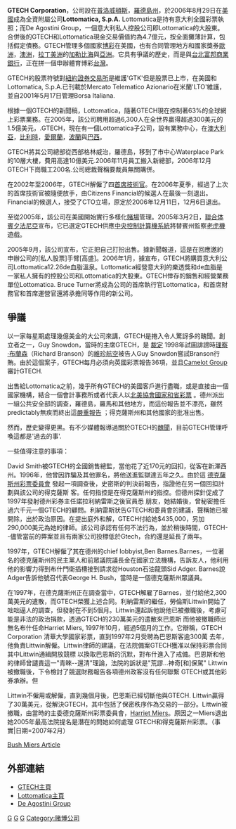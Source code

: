 '''GTECH Corporation'''，公司設在[[普罗维登斯_(罗德岛州)|普洛威頓斯]]，[[羅德島州|羅德島州]]，於2006年8月29日在[[美國|美國]]成為全資附屬公司'''Lottomatica, S.p.A.''' Lottomatica是持有意大利全國彩票執照；而De Agostini Group，一個意大利私人控股公司即Lottomatica的大股東。合併後的GTECH和Lottomatica現金交易價值約為4.7億元，按全面攤薄計算，包括假定債務。GTECH管理多個國家[[博彩|博彩]]在美國，也有合同管理地方和國家獎券[[歐洲|歐洲]]，[[澳洲|澳洲]]，[[拉丁美洲|拉丁美洲]]的[[加勒比海|加勒比海]]與[[亞洲|亞洲]]。它具有爭議的歷史，而是與[[台北富邦商業銀行|台北富邦商業銀行]]，正在拼一個申辦體育博彩[[台灣|台灣]]。

GTECH的股票符號對[[紐約證券交易所|紐約證券交易所]]是維護'GTK'但是股票已上市，在美國和Lottomatica, S.p.A.已刊載於Mercato Telematico Azionario在米蘭'LTO'維護，並自2001年5月17日管理Borsa Italiana. 

根據一個GTECH的新聞稿，Lottomatica，隨著GTECH現在控制著63%的全球網上彩票業務。在2005年，該公司聘用超過6,300人在全世界贏得超過300美元的1.5億美元，.GTECH，現在有一個Lottomatica子公司，設有業務中心，在[[澳大利亞|澳大利亞]]，[[比利時|比利時]]，[[愛爾蘭|愛爾蘭]]，[[波蘭|波蘭]]與[[巴西|巴西]]。

GTECH將其公司總部從西部格林威治，羅德島，移到了市中心Waterplace Park的10層大樓，費用高達10億美元.2006年11月員工搬入新總部，2006年12月GTECH下崗職工200名.公司總裁聲稱要裁員無關購併。

在2002年至2006年，GTECH解僱了四[[首席技術官|首席技術官]]。在2006年夏季，經過了上次的首席技術官被隨便放手，由Citizens Financial的候選人在最後一刻退出。Financial的候選人，接受了CTO立場，原定於2006年12月11日，12月6日退出。

至從2005年，該公司在美國開始實行多樣化[[賭場|賭場]]管理。2005年3月2日，[[賓夕法尼亞|聯合体賓夕法尼亞]]宣布，它已選定GTECH供應[[中央集權制|中央控制計算機系統]]將替賓州監察[[老虎機|老虎機]]遊戲。

2005年9月，該公司宣布，它正把自己打扮出售。據新聞報道，這是在回應邀約申辦公司的[私人股票]手臂[高盛]。2006年1月，據宣布，GTECH將購買意大利公司Lottomatica12.26de血脂溫泉。Lottomatica經營意大利的樂透獎和de血脂是一家私人擁有的控股公司和Lottomatica的大股東。GTECH倖存的銷售和經營業務單位Lottomatica. Bruce Turner將成為公司的首席執行官Lottomatica，和首席財務官和首席運營官還將承擔同等作用的新公司。

== 爭議 ==
以一家每星期處理幾億美金的大公司來講，GTECH是捲入令人驚訝多的醜聞。創立者之一，Guy Snowdon，當時的主席GTECH，是 [http://news.bbc.co.uk/2/hi/business/885600.stm 裁定] {{Wayback|url=http://news.bbc.co.uk/2/hi/business/885600.stm |date=20190402133803 }}1998年試圖誹謗時[[理察·布蘭森|理察·布蘭森]]（Richard Branson）的[[維珍航空|維珍航空]]被告人Guy Snowdon嘗試Branson行賄。由於這個案子，GTECH每月必須向英國彩票報告36項，並且[[Camelot_Group|Camelot Group]]審計GTECH.

出售給Lottomatica之前，幾乎所有GTECH的美國客戶進行盡職，或是直接由一個國家機構，結合一個會計事務所或者代表人以[http://www.naspl.org 北美協會國家和省彩票] {{Wayback|url=http://www.naspl.org/ |date=20210119074951 }}。德州派出一組公共安全部的調查，羅德島，羅馬和其他地方，而這份報告並不漂亮，雖然predictably無疾而終出這[http://www.dallasnews.com/s/dws/img/07-06/dpsreport.pdf 嚴重報告] {{Wayback|url=http://www.dallasnews.com/s/dws/img/07-06/dpsreport.pdf |date=20081010125636 }}；得克薩斯州和其他國家的批准出售。

然而，歷史變得更黑。有不少媒體報導過關於GTECH的[https://web.archive.org/web/20071016192915/http://thejournalnews.com/apps/pbcs.dll/article?AID=%2F20070130%2FNEWS05%2F701300341%2F1021 醜聞]，目前GTECH管理呼喚這都是'過去的事'.

一些值得注意的事項：

David Smith被GTECH的全國銷售總監，當他花了近170元的回扣，從客在新澤西州。1996年，他曾因詐騙及其他罪名，將他送進監獄達五年之久。由於這 [http://www.txlottery.org/export/sites/default/index.html 德克薩斯州彩票委員會] {{Wayback|url=http://www.txlottery.org/export/sites/default/index.html |date=20110728140348 }}發起一項調查後，史密斯的判決前報告，指證他在另一個回扣計劃與該公司的得克薩斯 客。任何指控是在得克薩斯州的指控。但德州探針促成了1997年發射德州彩券主任諾拉利納雷斯之後官員悉 朋友，她結婚後，曾秘密擔任過六千元一個GTECH的顧問。利納雷斯狀告GTECH和委員會的建議，聲稱她已被開除，出於政治原因。在提出庭外和解，GTECH付給她$435,000，另加290,000美元為她的律師。該公司承認有任何不法行為，並於稍後時間，GTECH--儘管當前的弊案並且有兩家公司投標低於Gtech，合約還是延長了兩年。

1997年，GTECH解僱了其在德州的chief lobbyist,Ben Barnes.Barnes，一位著名的德克薩斯州的民主黨人和前眾議院議長金在國家立法機構，告訴友人，他利用他的影響力得到布什門衛插槽接到請求從Houston石油龍頭Sid Adger. Barnes說Adger告訴他號召代表George H. Bush，當時是一個德克薩斯州眾議員。

在1997年，在德克薩斯州正在調查當中，GTECH解雇了Barnes，並付給他2,300萬美元的遣散，而GTECH榮獲上述合同。利納雷斯的繼任，勞倫斯Littwin開始了咄咄逼人的調查，但發射在不到5個月。Littwin還起訴他說他已被撤職後，考慮可能是非法的政治捐款，透過GTECH的230萬美元的遣散來巴恩斯 而他被撤職師出無名布什任命Harriet Miers, 1997年10月，經過5個月的工作。它辯稱，GTECH Corporation 清華大學國家彩票，直到1997年2月受聘為巴恩斯客逾300萬 去年，他負責Littwin解僱。Littwin律師的建議，在法院備案GTECH獲准以保持彩票合同 其中Littwin通緝開放競標 以換取巴恩斯的沉默，對布什進入了戒備。巴恩斯和他的律師曾譴責這一"青睞--還清"理論，法院的訴狀是"荒謬...神奇[和]保駕" Littwin被撤職後，下令檢討了競選財務報告各項德州政客沒有任何聯繫 GTECH或其他彩券承辦。但

Littwin不僱用或解僱，直到幾個月後，巴恩斯已經切斷他與GTECH. Littwin贏得了30萬美元，從解決GTECH，其中包括了保密秩序作為交易的一部分。Littwin被撤職，由當時的主委德克薩斯州彩票委員會，[[Harriet_Miers|Harriet Miers]]。原因之一Miers退出她2005年最高法院提名是潛在的問她如何處理 GTECH和得克薩斯州彩票。（事實|日期=2007年2月）

[http://www.gregpalast.com/bush-hit-woman-behind-prosecutor-firings-has-long-history-of-purges-to-protect-bush/?print=1 Bush Miers Article] {{Wayback|url=http://www.gregpalast.com/bush-hit-woman-behind-prosecutor-firings-has-long-history-of-purges-to-protect-bush/?print=1 |date=20210125010750 }}

== 外部連結 ==
*[http://webarchive.loc.gov/all/20050503033025/http%3A//www.gtech.com/ GTECH主頁]
*[http://www.gruppoLottomatica.it/ Lottomatica主頁] {{Wayback|url=http://www.gruppolottomatica.it/ |date=20180526214239 }}
*[https://web.archive.org/web/20070429124041/http://www.deagostinigroup.com/dea/en/index.jsp De Agostini Group]

[[Category:1990年成立的公司|G]]
[[Category:文化娱乐公司|G]]
[[Category:普罗维登斯公司|G]]
[[Category:赌博公司|Category:赌博公司]]